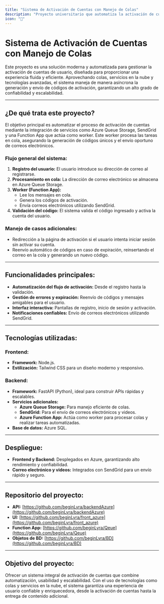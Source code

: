 ```yaml
---
title: "Sistema de Activación de Cuentas con Manejo de Colas"
description: "Proyecto universitario que automatiza la activación de cuentas mediante colas y servicios en la nube."
icon: "📧"
---
```


# Sistema de Activación de Cuentas con Manejo de Colas

Este proyecto es una solución moderna y automatizada para gestionar la activación de cuentas de usuario, diseñada para proporcionar una experiencia fluida y eficiente. Aprovechando colas, servicios en la nube y tecnologías avanzadas, el sistema maneja de manera asíncrona la generación y envío de códigos de activación, garantizando un alto grado de confiabilidad y escalabilidad.

---

## **¿De qué trata este proyecto?**
El objetivo principal es automatizar el proceso de activación de cuentas mediante la integración de servicios como Azure Queue Storage, SendGrid y una Function App que actúa como worker. Este worker procesa las tareas en cola, asegurando la generación de códigos únicos y el envío oportuno de correos electrónicos.

### **Flujo general del sistema:**
1. **Registro del usuario:** El usuario introduce su dirección de correo al registrarse.
2. **Procesamiento en cola:** La dirección de correo electrónico se almacena en Azure Queue Storage.
3. **Worker (Function App):** 
   - Lee los mensajes en cola.
   - Genera los códigos de activación.
   - Envía correos electrónicos utilizando SendGrid.
4. **Validación del código:** El sistema valida el código ingresado y activa la cuenta del usuario.

### **Manejo de casos adicionales:**
- Redirección a la página de activación si el usuario intenta iniciar sesión sin activar su cuenta.
- Reenvío automático de códigos en caso de expiración, reinsertando el correo en la cola y generando un nuevo código.

---

## **Funcionalidades principales:**
- **Automatización del flujo de activación:** Desde el registro hasta la validación.
- **Gestión de errores y expiración:** Reenvío de códigos y mensajes amigables para el usuario.
- **Interfaz interactiva:** Pantallas de registro, inicio de sesión y activación.
- **Notificaciones confiables:** Envío de correos electrónicos  utilizando SendGrid.

---

## **Tecnologías utilizadas:**
### **Frontend:**
- **Framework:** Node.js.
- **Estilización:** Tailwind CSS para un diseño moderno y responsivo.
### **Backend:**
- **Framework:** FastAPI (Python), ideal para construir APIs rápidas y escalables.
- **Servicios adicionales:**
  - **Azure Queue Storage:** Para manejo eficiente de colas.
  - **SendGrid:** Para el envío de correos electrónicos y videos.
  - **Azure Function App:** Actúa como worker para procesar colas y realizar tareas automatizadas.
- **Base de datos:** Azure SQL.

---

## **Despliegue:**
- **Frontend y Backend:** Desplegados en Azure, garantizando alto rendimiento y confiabilidad.
- **Correo electrónico y videos:** Integrados con SendGrid para un envío rápido y seguro.

---

## **Repositorio del proyecto:**
- **API:** [https://github.com/beginLyra/backendAzure](https://github.com/beginLyra/backendAzure)
- **UI:** [https://github.com/beginLyra/front_azure](https://github.com/beginLyra/front_azure)
- **Function App:** [https://github.com/beginLyra/Qeue](https://github.com/beginLyra/Qeue)
- **Objetos de BD:** [https://github.com/beginLyra/BD](https://github.com/beginLyra/BD)

---

## **Objetivo del proyecto:**
Ofrecer un sistema integral de activación de cuentas que combine automatización, usabilidad y escalabilidad. Con el uso de tecnologías como colas y servicios en la nube, el sistema garantiza una experiencia de usuario confiable y enriquecedora, desde la activación de cuentas hasta la entrega de contenido adicional.
